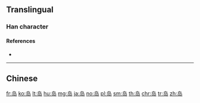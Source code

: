 {{character info/new}}
{{also|島}}
==Translingual==

===Han character===
{{Han char|rn=46|rad=山|as=04|sn=7|four=|canj=PYSU|ids=⿹鸟山}}

====References====
* {{Han ref|kx=0308.331|hdz=10764.150|uh=5C9B|ud=23707}}

----

==Chinese==
{{zh-see|島}}

[[fr:岛]]
[[ko:岛]]
[[lt:岛]]
[[hu:岛]]
[[mg:岛]]
[[ja:岛]]
[[no:岛]]
[[pl:岛]]
[[sm:岛]]
[[th:岛]]
[[chr:岛]]
[[tr:岛]]
[[zh:岛]]